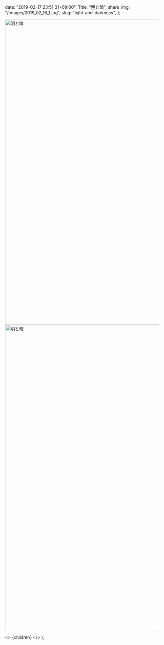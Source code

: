 
  date: "2019-02-17 23:51:31+09:00",
  Title: "明と暗",
  share_img: "/images/2019_02_16_1.jpg",
  slug: "light-and-darkness",
};

<img src="/Users/dream_exp/Desktop/Projects/ikyoukoujitsu/ikyoukoujitsu-v2/public/images/2019_02_16_1.jpg" alt="明と暗" width="1500" height="1000" />

<img src="/Users/dream_exp/Desktop/Projects/ikyoukoujitsu/ikyoukoujitsu-v2/public/images/2019_02_16_3.jpg" alt="明と暗" width="1500" height="1000" />

  <>
    <Head>
      <title>{meta.Title} | 異郷好実</title>
    </Head>
    <PostLayout meta={meta}>{children}</PostLayout>
  </>
);

